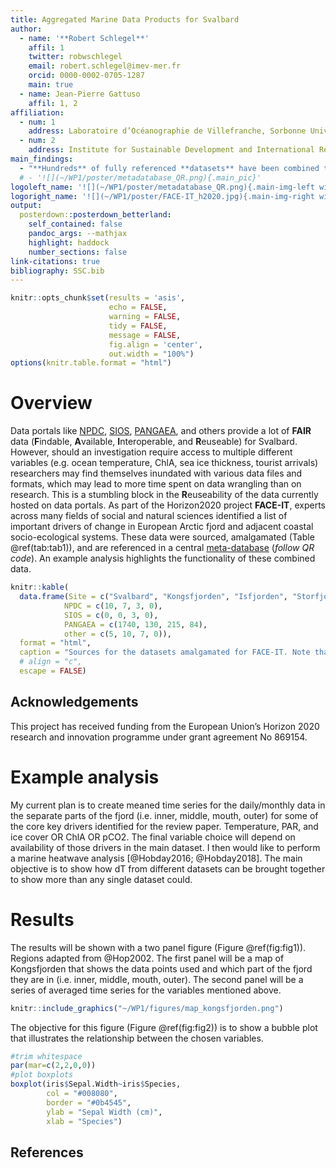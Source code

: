 ```yaml
---
title: Aggregated Marine Data Products for Svalbard
author:
  - name: '**Robert Schlegel**'
    affil: 1
    twitter: robwschlegel
    email: robert.schlegel@imev-mer.fr
    orcid: 0000-0002-0705-1287
    main: true
  - name: Jean-Pierre Gattuso
    affil: 1, 2
affiliation:
  - num: 1
    address: Laboratoire d’Océanographie de Villefranche, Sorbonne University, CNRS, Villefranche-sur-mer, France
  - num: 2
    address: Institute for Sustainable Development and International Relations (IDDRI-Sciences Po), Paris, France
main_findings:
  - "**Hundreds** of fully referenced **datasets** have been combined throughout **Svalbard** via the **FACE-IT** project"
  # - '![](~/WP1/poster/metadatabase_QR.png){.main_pic}'
logoleft_name: '![](~/WP1/poster/metadatabase_QR.png){.main-img-left width=30%}'
logoright_name: '![](~/WP1/poster/FACE-IT_h2020.jpg){.main-img-right width=30%}'
output: 
  posterdown::posterdown_betterland:
    self_contained: false
    pandoc_args: --mathjax
    highlight: haddock
    number_sections: false
link-citations: true
bibliography: SSC.bib
---
```


```r
knitr::opts_chunk$set(results = 'asis',
                      echo = FALSE,
                      warning = FALSE,
                      tidy = FALSE,
                      message = FALSE,
                      fig.align = 'center',
                      out.width = "100%")
options(knitr.table.format = "html") 
```

# Overview

Data portals like [NPDC](https://data.npolar.no/home/), [SIOS](https://sios-svalbard.org/metadata_search), [PANGAEA](https://pangaea.de/), and others provide a lot of **FAIR** data (**F**indable, **A**vailable, **I**nteroperable, and **R**euseable) for Svalbard. However, should an investigation require access to multiple different variables (e.g. ocean temperature, ChlA, sea ice thickness, tourist arrivals) researchers may find themselves inundated with various data files and formats, which may lead to more time spent on data wrangling than on research. This is a stumbling block in the **R**euseability of the data currently hosted on data portals. As part of the Horizon2020 project **FACE-IT**, experts across many fields of social and natural sciences identified a list of important drivers of change in European Arctic fjord and adjacent coastal socio-ecological systems. These data were sourced, amalgamated (Table \@ref(tab:tab1)), and are referenced in a central [meta-database](https://face-it-project.github.io/WP1/metadatabase.html) (_follow QR code_). An example analysis highlights the functionality of these combined data.

```r
knitr::kable(
  data.frame(Site = c("Svalbard", "Kongsfjorden", "Isfjorden", "Storfjorden"),
            NPDC = c(10, 7, 3, 0),
            SIOS = c(0, 0, 3, 0),
            PANGAEA = c(1740, 130, 215, 84),
            other = c(5, 10, 7, 0)), 
  format = "html",
  caption = "Sources for the datasets amalgamated for FACE-IT. Note that there is a heavy focus on time series and station datasets. No geo-spatial datasets are included (e.g. bathymetry, glacier topography).",
  # align = "c",
  escape = FALSE)
```

## Acknowledgements

This project has received funding from the European Union's Horizon 2020 research and innovation programme under grant agreement No 869154.

# Example analysis

My current plan is to create meaned time series for the daily/monthly data in the separate parts of the fjord (i.e. inner, middle, mouth, outer) for some of the core key drivers identified for the review paper. Temperature, PAR, and ice cover OR ChlA OR pCO2. The final variable choice will depend on availability of those drivers in the main dataset. I then would like to perform a marine heatwave analysis [@Hobday2016; @Hobday2018]. The main objective is to show how dT from different datasets can be brought together to show more than any single dataset could.

# Results

The results will be shown with a two panel figure (Figure \@ref(fig:fig1)). Regions adapted from @Hop2002. The first panel will be a map of Kongsfjorden that shows the data points used and which part of the fjord they are in (i.e. inner, middle, mouth, outer). The second panel will be a series of averaged time series for the variables mentioned above.

```r
knitr::include_graphics("~/WP1/figures/map_kongsfjorden.png")
```

The objective for this figure (Figure \@ref(fig:fig2)) is to show a bubble plot that illustrates the relationship between the chosen variables.

```r
#trim whitespace
par(mar=c(2,2,0,0))
#plot boxplots
boxplot(iris$Sepal.Width~iris$Species,
        col = "#008080", 
        border = "#0b4545",
        ylab = "Sepal Width (cm)",
        xlab = "Species")
```

## References
